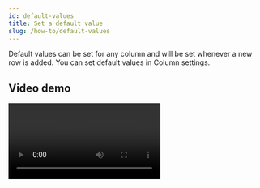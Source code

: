```yaml
---
id: default-values
title: Set a default value
slug: /how-to/default-values
---
```



Default values can be set for any column and will be set whenever a new row is
added. You can set default values in Column settings.

## Video demo

<Video controls url="https://youtu.be/xl1lL16SXlA" />

## Undefined

By default, the field’s value is `undefined`. This value is ignored by
Firestore, so the field won’t be set at all in the database.

## Null

Setting the default value as `null` makes it possible to filter rows by empty
fields.

## Static

Setting a static value will make all new rows have the same value for this field
by default.

## Dynamic

Setting a dynamic value lets you use JavaScript code to generate a default field
value.

example:

When user creates an account user document would be created. the document would
need a default currency based on the user's country . if you have countries
collection with all the settings available you can do the following:

```typescript
const defaultValueFn: DefaultValue = ({row,db}) => {
  // set default currency of user's account
  const countryDoc = await db.collection('countries').doc(row.country).get()
  const currency = countryDoc.get("currency")
  return currency
}
```

Alternatively you can get the information form an external api to set the
default value

```typescript
const defaultValueFn: DefaultValue = ({row,db}) => {
  // set default currency of user's account
  const resp = await fetch(`https://restcountries.com/v3.1/name/${row.country}`)
  const respData = await resp.json()
  // get the currency code from the response
  const currencyCode = Object.keys(respData[0].currencies)[0]
  const currency = respData[0].currencies[currencyCode]
  return {
    code: currencyCode,
    name: currency.name,
    symbol: currency.symbol
  }
}
```

### API

Your code has access to the following parameters and can use the
[`await` keyword](https://developer.mozilla.org/en-US/docs/Web/JavaScript/Reference/Operators/await).

You can also use npm packages using
[CommonJS `require` imports](https://nodejs.org/en/knowledge/getting-started/what-is-require/).

| Name      | Type                                                                                                                    | Description                                                                       |
| --------- | ----------------------------------------------------------------------------------------------------------------------- | --------------------------------------------------------------------------------- |
| `row`     | [<code>Record<string,&nbsp;any></code>](https://www.typescriptlang.org/docs/handbook/utility-types.html#recordkeystype) | All data in the current row.                                                      |
| `ref`     | [`DocumentReference`](https://firebase.google.com/docs/reference/node/firebase.firestore.DocumentReference)             | Reference to the corresponding Firestore document of the current row.             |
| `db`      | [`Firestore`](https://firebase.google.com/docs/reference/node/firebase.firestore.Firestore)                             | Access to the full Cloud Firestore instance to access any collection or document. |
| `auth`    | [`Auth`](https://firebase.google.com/docs/reference/admin/node/admin.auth.Auth-1)                                       | Access to Firebase Auth via Admin SDK                                             |
| `storage` | [`Storage`](https://firebase.google.com/docs/reference/admin/node/admin.storage.Storage-1)                              | Access to Firebase Storage via Admin SDK                                          |
| `rowy`    | [`Rowy`](/reference/rowy)                                                                                                                        | Access to cloud function metadata secret Manager and storage utilities                                                                              |

### Examples

#### Example: Parent document

Use the row `ref` to get a value from the parent document.
 ```typescript
const defaultValueFn: DefaultValue = ({ref}) => {
  const parentDoc = ref.parent.parent.get()
  return parentDoc.get("FIELD_KEY_HERE")
}
```
  
#### Example: Any document

Use `db` to get any document in your database.

```typescript
const defaultValueFn: DefaultValue = ({row,db}) => {
  const query = await db
    .collection("someCollection")
    .where("aField", "==", row.someKey)
    .get();
  return query.docs[0].get("keyName");
}
```

#### Example: npm package

Use an npm package to generate a UUID.

```js
const defaultValueFn: DefaultValue = ({row,db}) => {
  const defaultValueFn: DefaultValue => string = () => {
  const { v4: uuidv4 } = require("uuid");
  return uuidv4();
}
```

#### Example: reference Data
 
 Store document id in the document, for easy queries
 ```typescript
const defaultValueFn: DefaultValue = ({ref}) => {
  return ref.id
}
```

  
